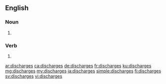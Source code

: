 ==English==

===Noun===
{{head|en|plural}}

# {{plural of|discharge|lang=en}}

===Verb===
{{head|en|verb form}}

# {{en-third-person singular of|discharge}}

[[ar:discharges]]
[[ca:discharges]]
[[de:discharges]]
[[fr:discharges]]
[[ku:discharges]]
[[mg:discharges]]
[[my:discharges]]
[[ja:discharges]]
[[simple:discharges]]
[[fi:discharges]]
[[sv:discharges]]
[[vi:discharges]]